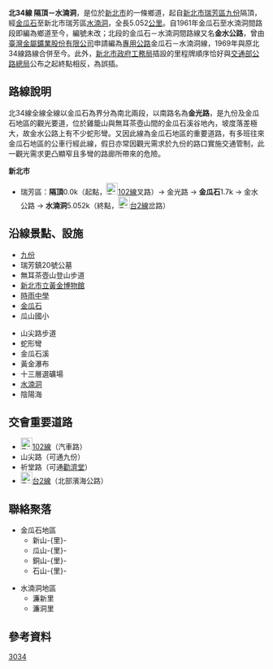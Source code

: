 {{Infobox TwRoad|
|Type=th
|Code=北34線
|Num=tp34
|Name=金水公路、金光路
|Level=鄉道
|Length=5.052
|Start=[[新北市|新北市]][[瑞芳區|瑞芳區]][[九份|九份]]隔頂{{r|geding}}
|Pass=新北市瑞芳區[[金瓜石|金瓜石]]
|End=新北市瑞芳區[[水湳洞|水湳洞]]
}}
'''北34線 隔頂－水湳洞'''，{{r|geding}}是位於[[新北市|新北市]]的一條鄉道，起自[[新北市|新北市]][[瑞芳區|瑞芳區]][[九份|九份]]隔頂，經[[金瓜石|金瓜石]]至新北市瑞芳區[[水湳洞|水湳洞]]，全長5.052[[公里|公里]]。{{r|thb}}自1961年金瓜石至水湳洞間路段即編為鄉道至今{{r|gazette1966}}，編號未改；北段的金瓜石－水湳洞間路線又名'''金水公路'''，曾由[[臺灣金屬鑛業股份有限公司|臺灣金屬鑛業股份有限公司]]申請編為[[台灣專用公路#歷史|專用公路]]金瓜石－水湳洞線{{r|gazette1966}}，1969年與原北34線路線合併至今。此外，[[新北市政府工務局|新北市政府工務局]]插設的里程牌順序恰好與[[交通部公路總局|交通部公路總局]]公布之起終點相反，為誤插。

==路線說明==
北34線全線全線以金瓜石為界分為南北兩段，以南路名為'''金光路'''，是九份及金瓜石地區的觀光要道，位於雞籠山與無耳茶壺山間的金瓜石溪谷地內，坡度落差極大，故金水公路上有不少蛇形彎。又因此線為金瓜石地區的重要道路，有多班往來金瓜石地區的公車行經此線，假日亦常因觀光需求於九份的路口實施交通管制，此一觀光需求更凸顯窄且多彎的路廊所帶來的危險。
;'''新北市'''
*瑞芳區：'''隔頂'''0.0k（起點，[[File:TW_CHW102.svg|23px]][[縣道102號|102線]]叉路）→ 金光路 → '''金瓜石'''1.7k → 金水公路 → '''水湳洞'''5.052k（終點，[[File:TW_PHW2.svg|23px]][[台2線|台2線]]岔路）

==沿線景點、設施==
{{col-begin}}
{{col-3}}
*[[九份|九份]]
*瑞芳鎮20號公墓
*無耳茶壺山登山步道
*[[新北市立黃金博物館|新北市立黃金博物館]]
*[[時雨中學|時雨中學]]
*[[金瓜石|金瓜石]]
*瓜山國小
{{col-3}}
*山尖路步道
*蛇形彎
*金瓜石溪
*黃金瀑布
*十三層選礦場
*[[水湳洞|水湳洞]]
*陰陽海
{{col-end}}

==交會重要道路==
*[[File:TW_CHW102.svg|23px]][[縣道102號|102線]]（汽車路）
*山尖路（可通九份）
*祈堂路（可通[[勸濟堂|勸濟堂]]）
*[[File:TW_PHW2.svg|23px]][[台2線|台2線]]（北部濱海公路）

==聯絡聚落==
{{col-start}}
*金瓜石地區
**新山-{里}-
**瓜山-{里}-
**銅山-{里}-
**石山-{里}-
{{col-2}}
*水湳洞地區
**濂新里
**濂洞里
{{col-end}}

==參考資料==
{{reflist|refs=

<ref name="geding">公路總局資料將本線起點地名作'''九份'''，但實際起點位置位於'''隔頂'''。另工務局所設立之里程牌誤將起、終點對調，變成由水湳洞起算里程。</ref>

<ref name="thb">{{cite web |url=http://spreadsheets.google.com/pub?key=0Avc0r7dng8JrdFF0YmRlSEl1dWhxVmJtR2hwZDFmcFE&gid=0 |title=臺北縣鄉道公路路線表 |accessdate=2010-08-27 |date=2010-07-19 |5= |publisher=公路總局 |archive-date=2014-04-20 |archive-url=https://web.archive.org/web/20140420112137/https://spreadsheets.google.com/pub?key=0Avc0r7dng8JrdFF0YmRlSEl1dWhxVmJtR2hwZDFmcFE&gid=0 |dead-url=yes }}</ref>

<ref name="gazette1966">{{cite web|url=http://gaz.ncl.edu.tw/detail.jsp?sysid=E0921514 |title=公告臺灣省縣鄉道及專用公路路線里程-{表}- |accessdate=2010-08-27 |date=1966-08-01 |work=政府公報資訊網 |publisher=臺灣省政府}}</ref>

}}

{{新北市鄉道}}

[[Category:新北市區道|3034]]